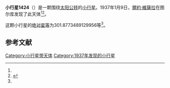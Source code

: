 {{Infobox planet
| bgcolour = #FFFFC0
| name = 1424 Sundmania
| symbol = 
| image = 
| caption = 
| discovery = yes
| discovery_ref = 
| discoverer = [[爾約·維薩拉|爾約·維薩拉]]
| discovery_site = [[图尔库|图尔库]] 
| discovered = 1937年1月9日
| designations = yes
| mp_name = 
| named_after = 
| alt_names = 1937 AJ/ 1929 SS / 1929 UB / 1931 AD / 1938 FP / A918 WA
| mp_category = [[主带小行星|主带小行星]]
| orbit_ref = <ref name="a">[http://ssd.jpl.nasa.gov/sbdb.cgi?sstr=1424 1424 Sundmania] {{Wayback|url=http://ssd.jpl.nasa.gov/sbdb.cgi?sstr=1424 |date=20201118141350 }}，小行星數據庫瀏覽器（JPL Small-Body Database Browser）－[[美国国家航空航天局|美国国家航空航天局]]喷气推进实验室</ref>
| epoch = 2456400.5 (2013年4月18日更新)
| aphelion = {{convert|3.388453044772926|AU|km|3|abbr=on|lk=out}}
| perihelion = {{convert|2.990469669400936|AU|km|3|abbr=on}}
| semimajor = {{convert|3.189461357086931|AU|km|3|abbr=on}}
| eccentricity = 0.062390374
| period = 2080.532211 [[日|日]]<br />5.7[[儒略年|儒略年]]
| avg_speed = 
| inclination = 9.17661961520494
| asc_node = 43.01884423212159
| mean_anomaly = 
| arg_peri = 301.8773489129956
| satellites = 
| physical_characteristics = yes
| dimensions = 
| mass = 
| density = 
| surface_grav = 
| escape_velocity = 
| sidereal_day = 
| axial_tilt = 
| pole_ecliptic_lat = 
| pole_ecliptic_lon = 
| albedo = 
| temperatures= 
| temp_name1 = 
| mean_temp_1 = 
| max_temp_1 = 
| temp_name2 = 
| max_temp_2 = 
| spectral_type = 
| abs_magnitude = 301.8773489129956
}}

'''小行星1424'''（{{lang-en|1424 Sundmania}}）是一颗围绕[[太阳|太阳]][[公转|公转]]的[[小行星|小行星]]。1937年1月9日，[[爾約·維薩拉|爾約·維薩拉]]在图尔库发现了此天体<ref name="a" /><ref>{{cite news|title=小行星列表|url=http://cfa-www.harvard.edu/iau/lists/NumberedMPs.txt|accessdate=2013-07-08|newspaper=哈佛大学|archive-date=2008-05-17|archive-url=https://web.archive.org/web/20080517010638/http://cfa-www.harvard.edu/iau/lists/NumberedMPs.txt|dead-url=no}}</ref>。

这颗小行星的[[绝对星等|绝对星等]]为301.8773489129956等<ref name="a" />。

==参考文献==
{{reflist}}
{{Minor Planet Number|[[小行星1423|小行星1423]]|[[小行星1425|小行星1425]]}}

{{小天体}}

[[Category:小行星带天体|Category:小行星带天体]]
[[Category:1937年发现的小行星|Category:1937年发现的小行星]]

{{asteroid-stub}}